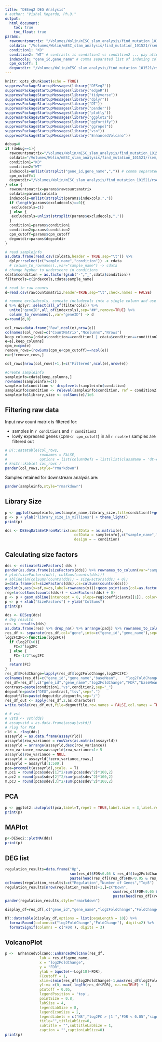 ```yaml
---
title: "DESeq2 DEG Analysis"
# author: "Vishal Koparde, Ph.D."
output:
  html_document:
    toc: true
    toc_float: true
params:
  rawcountsmatrix: "/Volumes/Wolin/mESC_slam_analysis/find_mutation_101521/rsem/rsem.raw_counts_matrix.tsv"
  coldata: "/Volumes/Wolin/mESC_slam_analysis/find_mutation_101521/rsem/rsem.raw_counts_matrix.tsv.colData" # tab delimited file with header and 2 columns: sample_name, condition; samples with sample_name must exists in the raw counts matrix
  condition1: "KO"
  condition2: "WT" # contrasts is condition1 vs condition2 ... pay attention to the order of conditions
  indexcols: "gene_id,gene_name" # comma separated list of indexing columns eg. gene_id,gene_name
  cpm_cutoff: 1
  degoutdir: "/Volumes/Wolin/mESC_slam_analysis/find_mutation_101521/rsem/"
---
```


```r
knitr::opts_chunk$set(echo = TRUE)
suppressPackageStartupMessages(library("DESeq2"))
suppressPackageStartupMessages(library("edgeR"))
suppressPackageStartupMessages(library("tidyverse"))
suppressPackageStartupMessages(library("dplyr"))
suppressPackageStartupMessages(library("DT"))
suppressPackageStartupMessages(library("pander"))
suppressPackageStartupMessages(library("plotly"))
suppressPackageStartupMessages(library("ggplot2"))
suppressPackageStartupMessages(library("ggfortify"))
suppressPackageStartupMessages(library("ggrepel"))
suppressPackageStartupMessages(library("vsn"))
suppressPackageStartupMessages(library("EnhancedVolcano"))
```

```r
debug=0
if (debug==1){
  rawcountsmatrix="/Volumes/Wolin/mESC_slam_analysis/find_mutation_101521/rsem/rsem.raw_counts_matrix.tsv"
  coldata="/Volumes/Wolin/mESC_slam_analysis/find_mutation_101521/rsem/rsem.raw_counts_matrix.tsv.colData" 
  condition1="KO"
  condition2="WT"
  indexcols=unlist(strsplit("gene_id,gene_name",",")) # comma separated list of indexing columns eg. gene_id,gene_name
  cpm_cutoff=1
  degoutdir="/Volumes/Wolin/mESC_slam_analysis/find_mutation_101521/rsem/"
} else {
  rawcountsmatrix=params$rawcountsmatrix
  coldata=params$coldata
  indexcols=unlist(strsplit(params$indexcols,","))
  if (length(params$excludecols)==0){
   excludecols=c()
  } else {
   excludecols=unlist(strsplit(params$excludecols,","))
  }
  condition1=params$condition1
  condition2=params$condition2
  cpm_cutoff=params$cpm_cutoff
  degoutdir=params$degoutdir
}

# read sampleinfo
as.data.frame(read.csv(coldata,header = TRUE,sep="\t")) %>%
  dplyr::select(c("sample_name","condition")) -> cdata
  # column_to_rownames(.,var="sample_name") -> cdata
# change hyphen to underscore in conditions
cdata$condition = as.factor(gsub("-","_",cdata$condition))
filtercols=c(indexcols,cdata$sample_name)

# read in raw counts
d=read.csv(rawcountsmatrix,header=TRUE,sep="\t",check.names = FALSE)

# remove excludecols, concate includecols into a single column and use it as index
d %>% dplyr::select(all_of(filtercols)) %>%
  unite("geneID",all_of(indexcols),sep="##",remove=TRUE) %>%
  column_to_rownames(.,var="geneID") -> d
e=round(d,0)

col_rows=data.frame("Raw",ncol(e),nrow(e))
colnames(col_rows)=c("CountMatrix","Ncolumns","Nrows")
keep_columns=(cdata$condition==condition1 | cdata$condition==condition2)
e=e[,keep_columns]
cpm_e=cpm(e)
remove_rows=(rowSums(cpm_e<cpm_cutoff)==ncol(e))
e=e[!remove_rows,]

col_rows[nrow(col_rows)+1,]=c("Filtered",ncol(e),nrow(e))

#create sampleinfo
sampleinfo=cdata[keep_columns,]
rownames(sampleinfo)=c()
sampleinfo$condition <- droplevels(sampleinfo$condition)
sampleinfo$condition <- relevel(sampleinfo$condition, ref = condition2)
sampleinfo$library_size <- colSums(e)/1e6
```
## Filtering raw data

Input raw count matrix is filtered for:

* samples in `r condition1` and `r condition2`
* lowly expressed genes (cpm<`r cpm_cutoff`) in all `r ncol(e)` samples are filtered out

```r
# DT::datatable(col_rows,
#               rownames = FALSE,
#               options = list(columnDefs = list(list(className = 'dt-center', targets = 0:(ncol(col_rows)-1)))))
# knitr::kable( col_rows )
pander(col_rows,style="rmarkdown")
```

Samples retained for downstream analysis are:

```r
pander(sampleinfo,style="rmarkdown")
```

## Library Size
```r
p <- ggplot(sampleinfo,aes(sample_name,library_size,fill=condition))+geom_bar(stat="identity",aes(col=condition))
p <- p + ylab("library_size_in_millions") + theme_light()
print(p)
```

```r
dds <- DESeqDataSetFromMatrix(countData = as.matrix(e),
                                colData = sampleinfo[,c("sample_name","condition")],
                                design = ~ condition)
```

## Calculating size factors

```r
dds <- estimateSizeFactors( dds )
pander(as.data.frame(sizeFactors(dds)) %>% rownames_to_column(var="sample"))
# plot(sizeFactors(dds), colSums(counts(dds)))
# abline(lm(colSums(counts(dds)) ~ sizeFactors(dds) + 0))
x=data.frame(sf=sizeFactors(dds),cs=colSums(counts(dds)))
ggplot(x,aes(x=sf,y=cs,label=rownames(x)))+geom_point(aes(col=as.factor(sampleinfo$condition)))+geom_text_repel()+theme_light()+ theme(legend.title = element_blank()) -> p
reg=lm(colSums(counts(dds)) ~ sizeFactors(dds) + 0)
p <- p + geom_abline(intercept = 0, slope=reg$coefficients[[1]], color="green", size=2, linetype="dashed")
p <- p + xlab("SizeFactors") + ylab("ColSums")
print(p)
```

```r
dds <- DESeq(dds)
# deg results
res <- results(dds)
as.data.frame(res) %>% drop_na() %>% arrange(padj) %>% rownames_to_column(var="gene") -> res_df
res_df <- separate(res_df,col="gene",into=c("gene_id","gene_name"),sep="##")
log2FC2FC<-function(log2FC){
  if (log2FC>0){
    FC=2^log2FC
  } else {
    FC=-1/2^log2FC
  }
  return(FC)
}
res_df$FoldChange=lapply(res_df$log2FoldChange,log2FC2FC)
colnames(res_df)=c("gene_id","gene_name","baseMean",	"log2FoldChange",	"lfcSE",	"stat",	"pvalue",	"FDR","FoldChange")
res_df=res_df[,c("gene_id","gene_name","log2FoldChange","FDR","baseMean","lfcSE","stat","pvalue","FoldChange")]
contrast=paste(condition1,"vs",condition2,sep="_")
degoutfn=paste("DEG",contrast,"tsv",sep=".")
degoutfile=paste(degoutdir,degoutfn,sep="/")
res_df_out <- apply(res_df,2,as.character)
write.table(res_df_out,file=degoutfile,row.names = FALSE,col.names = TRUE,sep="\t",quote = FALSE)

# # vst
# vstd <- vst(dds)
# assayvstd = as.data.frame(assay(vstd))
# rlog for PCA
rld <- rlog(dds)
assayrld = as.data.frame(assay(rld))
assayrld$row_variance = rowVars(as.matrix(assayrld))
assayrld = arrange(assayrld,desc(row_variance)) 
zero_variance_rows=assayrld$row_variance<1e-5
assayrld$row_variance = NULL
assayrld = assayrld[!zero_variance_rows,]
assayrld = assayrld[1:500,]
pca=prcomp(t(assayrld),scale. = T)
m.pc1 = round(pca$sdev[1]^2/sum(pca$sdev^2)*100,2)
m.pc2 = round(pca$sdev[2]^2/sum(pca$sdev^2)*100,2)
m.pc3 = round(pca$sdev[3]^2/sum(pca$sdev^2)*100,2)
```

## PCA

```r
p <- ggplot2::autoplot(pca,label=T,repel = TRUE,label.size = 3,label.repel=T,colour=as.factor(as.numeric(sampleinfo$condition)))+theme_light()+ggtitle("PCA with top 500 genes")
print(p)
```


## MAPlot

```r
p<-DESeq2::plotMA(dds)
print(p)
```


## DEG list

```r
regulation_results=data.frame("Up",
                              sum(res_df$FDR<0.05 & res_df$log2FoldChange > 1),
                              paste(head(res_df[(res_df$FDR<0.05 & res_df$log2FoldChange > 1),]$gene_name,5),collapse=", "))
colnames(regulation_results)=c("Regulation","Number of Genes","Top5")
regulation_results[nrow(regulation_results)+1,]=c("Down",
                                                  sum(res_df$FDR<0.05 & res_df$log2FoldChange < -1),
                                                  paste(head(res_df[(res_df$FDR<0.05 & res_df$log2FoldChange < -1),]$gene_name,5),collapse=", "))
pander(regulation_results,style="rmarkdown")
```

```r

display_df=res_df[,c("gene_id","gene_name","log2FoldChange","FoldChange","FDR")]

DT::datatable(display_df,options = list(pageLength = 10)) %>% 
  formatRound(columns=c("log2FoldChange","FoldChange"), digits=2) %>% 
  formatSignif(columns = c('FDR'), digits = 3)
```


## VolcanoPlot

```r
p <-  EnhancedVolcano::EnhancedVolcano(res_df, 
                lab = res_df$gene_name,
                x = "log2FoldChange", 
                y = "FDR", 
                ylab = bquote(~-Log[10]~FDR),
                FCcutoff = 1, 
                xlim=c(min(res_df$log2FoldChange)-1,max(res_df$log2FoldChange)+1),
                ylim= c(0, max(-log10(res_df$FDR), na.rm=TRUE) + 1),
                pCutoff = 0.05,
                legendPosition = 'top',
                pointSize = 0.8,
                labSize = 4,
                legendLabSize = 8,
                legendIconSize = 2,
                legendLabels = c("NS","log2FC > |1|","FDR < 0.05","significant (FDR < 0.05) & log2FC > |1|"),
                title="",titleLabSize=0,
                subtitle = "",subtitleLabSize = 1,
                caption = "",captionLabSize=0)
print(p)
```